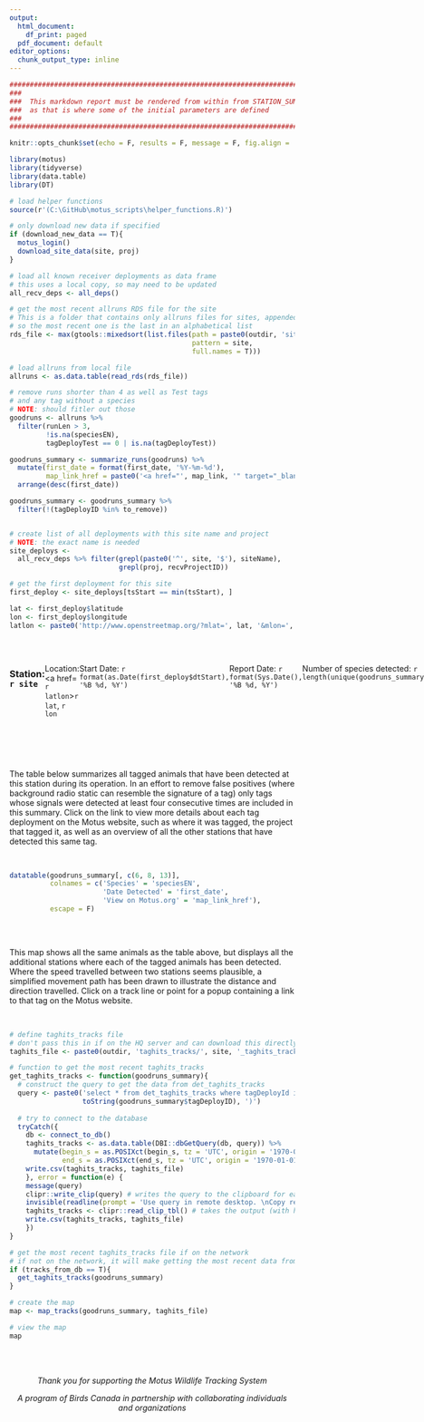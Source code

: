 ```yaml
---
output:
  html_document:
    df_print: paged
  pdf_document: default
editor_options:
  chunk_output_type: inline
---
```


```r

################################################################################
###
###  This markdown report must be rendered from within from STATION_SUMMARY.R
###  as that is where some of the initial parameters are defined
###
################################################################################

knitr::opts_chunk$set(echo = F, results = F, message = F, fig.align = 'right')

library(motus)
library(tidyverse)
library(data.table)
library(DT)

# load helper functions
source(r'(C:\GitHub\motus_scripts\helper_functions.R)')
```

```r

# only download new data if specified 
if (download_new_data == T){
  motus_login()
  download_site_data(site, proj)
} 

# load all known receiver deployments as data frame
# this uses a local copy, so may need to be updated
all_recv_deps <- all_deps()

# get the most recent allruns RDS file for the site
# This is a folder that contains only allruns files for sites, appended with the date
# so the most recent one is the last in an alphabetical list
rds_file <- max(gtools::mixedsort(list.files(path = paste0(outdir, 'site_allruns/'),
                                             pattern = site, 
                                             full.names = T)))

# load allruns from local file
allruns <- as.data.table(read_rds(rds_file))

# remove runs shorter than 4 as well as Test tags
# and any tag without a species
# NOTE: should fitler out those 
goodruns <- allruns %>% 
  filter(runLen > 3,
         !is.na(speciesEN),
         tagDeployTest == 0 | is.na(tagDeployTest))

goodruns_summary <- summarize_runs(goodruns) %>% 
  mutate(first_date = format(first_date, '%Y-%m-%d'),
         map_link_href = paste0('<a href="', map_link, '" target="_blank">View on Motus.org</a>')) %>% 
  arrange(desc(first_date))

goodruns_summary <- goodruns_summary %>% 
  filter(!(tagDeployID %in% to_remove))


# create list of all deployments with this site name and project
# NOTE: the exact name is needed
site_deploys <-
  all_recv_deps %>% filter(grepl(paste0('^', site, '$'), siteName),
                           grepl(proj, recvProjectID))

# get the first deployment for this site
first_deploy <- site_deploys[tsStart == min(tsStart), ]

lat <- first_deploy$latitude
lon <- first_deploy$longitude
latlon <- paste0('http://www.openstreetmap.org/?mlat=', lat, '&mlon=', lon, '&zoom=7')

```

<br>

::: {style="display: flex;"}
<div>

### Station: `r site`

Location: <a href= `r latlon`>`r lat`, `r lon`</a>

Start Date: `r format(as.Date(first_deploy$dtStart), '%B %d, %Y')`

Report Date: `r format(Sys.Date(), '%B %d, %Y')`

Number of species detected: `r length(unique(goodruns_summary$speciesEN))`

Number of individuals detected: `r nrow(goodruns_summary)`

</div>

::: {style="margin-left: auto"}
![](D:/OneDrive/R/StationSummary/logo.png)
:::
:::

<br>

<br>

The table below summarizes all tagged animals that have been detected at this station during its operation. In an effort to remove false positives (where background radio static can resemble the signature of a tag) only tags whose signals were detected at least four consecutive times are included in this summary. Click on the link to view more details about each tag deployment on the Motus website, such as where it was tagged, the project that tagged it, as well as an overview of all the other stations that have detected this same tag.

<br>

```r
datatable(goodruns_summary[, c(6, 8, 13)],
          colnames = c('Species' = 'speciesEN',
                       'Date Detected' = 'first_date',
                       'View on Motus.org' = 'map_link_href'),
          escape = F)
          
```

<br>

This map shows all the same animals as the table above, but displays all the additional stations where each of the tagged animals has been detected. Where the speed travelled between two stations seems plausible, a simplified movement path has been drawn to illustrate the distance and direction travelled. Click on a track line or point for a popup containing a link to that tag on the Motus website.

<br>

```r
# define taghits_tracks file
# don't pass this in if on the HQ server and can download this directly from the db
taghits_file <- paste0(outdir, 'taghits_tracks/', site, '_taghits_tracks.csv')

# function to get the most recent taghits_tracks 
get_taghits_tracks <- function(goodruns_summary){
  # construct the query to get the data from det_taghits_tracks
  query <- paste0('select * from det_taghits_tracks where tagDeployId in (',
                  toString(goodruns_summary$tagDeployID), ')')  
  
  # try to connect to the database
  tryCatch({
    db <- connect_to_db()
    taghits_tracks <- as.data.table(DBI::dbGetQuery(db, query)) %>%
      mutate(begin_s = as.POSIXct(begin_s, tz = 'UTC', origin = '1970-01-01'),
             end_s = as.POSIXct(end_s, tz = 'UTC', origin = '1970-01-01'))
    write.csv(taghits_tracks, taghits_file)
    }, error = function(e) {
    message(query)
    clipr::write_clip(query) # writes the query to the clipboard for easy pasting into SSMS
    invisible(readline(prompt = 'Use query in remote desktop. \nCopy results with headers. \nPress enter when ready. '))
    taghits_tracks <- clipr::read_clip_tbl() # takes the output (with headers!) from the SQL query
    write.csv(taghits_tracks, taghits_file)
    })
}

# get the most recent taghits_tracks file if on the network 
# if not on the network, it will make getting the most recent data from the remote desktop easier
if (tracks_from_db == T){
  get_taghits_tracks(goodruns_summary)
}

# create the map
map <- map_tracks(goodruns_summary, taghits_file)

```

```r
# view the map
map

```

<br> <br>

::: {style="text-align: center;"}
*Thank you for supporting the Motus Wildlife Tracking System*

*A program of Birds Canada in partnership with collaborating individuals and organizations*
:::

<br>
